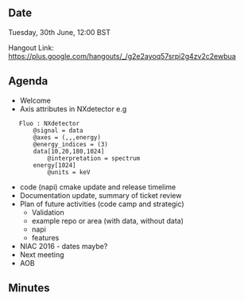 ==Date==

Tuesday, 30th June, 12:00 BST

Hangout Link: https://plus.google.com/hangouts/_/g2e2ayoq57srpi2g4zv2c2ewbua

==Agenda==

* Welcome
* Axis attributes in NXdetector e.g
    Fluo : NXdetector
        @signal = data
        @axes = (,,,energy)
        @energy_indices = (3)
        data[10,20,180,1024]
            @interpretation = spectrum
        energy[1024]
            @units = keV
* code (napi) cmake update and release timelime
* Documentation update, summary of ticket review
* Plan of future activities (code camp and strategic)
** Validation
** example repo or area (with data, without data)
** napi
** features
* NIAC 2016 - dates maybe?
* Next meeting
* AOB

==Minutes==